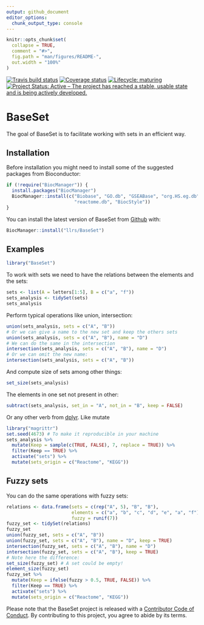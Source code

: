 ```yaml
---
output: github_document
editor_options: 
  chunk_output_type: console
---
```


<!-- README.md is generated from README.Rmd. Please edit that file -->

```r
knitr::opts_chunk$set(
  collapse = TRUE,
  comment = "#>",
  fig.path = "man/figures/README-",
  out.width = "100%"
)
```
[![Travis build status](https://travis-ci.org/llrs/BaseSet.svg?branch=master)](https://travis-ci.org/llrs/BaseSet)
[![Coverage status](https://codecov.io/gh/llrs/BaseSet/branch/master/graph/badge.svg)](https://codecov.io/github/llrs/BaseSet?branch=master)
[![Lifecycle: maturing](https://img.shields.io/badge/lifecycle-maturing-blue.svg)](https://www.tidyverse.org/lifecycle/#maturing)
[![Project Status: Active – The project has reached a stable, usable state and is being actively developed.](https://www.repostatus.org/badges/latest/active.svg)](https://www.repostatus.org/#active)

# BaseSet

The goal of BaseSet is to facilitate working with sets in an efficient way.

## Installation

Before installation you might need to install some of the suggested packages from Bioconductor:

```r
if (!require("BiocManager")) {
  install.packages("BiocManager")
  BiocManager::install(c("Biobase", "GO.db", "GSEABase", "org.HS.eg.db", 
                         "reactome.db", "BiocStyle"))
}
```

You can install the latest version of BaseSet from [Github](https://github.com/llrs/BaseSet) with:

```r
BiocManager::install("llrs/BaseSet")
```

 
## Examples

```r
library("BaseSet")
```

To work with sets we need to have the relations between the elements and the sets:

```r
sets <- list(A = letters[1:5], B = c("a", "f"))
sets_analysis <- tidySet(sets)
sets_analysis
```

Perform typical operations like union, intersection:

```r
union(sets_analysis, sets = c("A", "B")) 
# Or we can give a name to the new set and keep the others sets
union(sets_analysis, sets = c("A", "B"), name = "D")
# We can do the same in the intersection
intersection(sets_analysis, sets = c("A", "B"), name = "D") 
# Or we can omit the new name: 
intersection(sets_analysis, sets = c("A", "B"))
```

And compute size of sets among other things:

```r
set_size(sets_analysis)
```

The elements in one set not present in other:

```r
subtract(sets_analysis, set_in = "A", not_in = "B", keep = FALSE)
```

Or any other verb from [dplyr](https://cran.r-project.org/package=dplyr). Like mutate

```r
library("magrittr")
set.seed(4673) # To make it reproducible in your machine
sets_analysis %>% 
  mutate(Keep = sample(c(TRUE, FALSE), 7, replace = TRUE)) %>% 
  filter(Keep == TRUE) %>% 
  activate("sets") %>% 
  mutate(sets_origin = c("Reactome", "KEGG"))
```

## Fuzzy sets

You can do the same operations with fuzzy sets:

```r
relations <- data.frame(sets = c(rep("A", 5), "B", "B"), 
                        elements = c("a", "b", "c", "d", "e", "a", "f"),
                        fuzzy = runif(7))
fuzzy_set <- tidySet(relations)
fuzzy_set
union(fuzzy_set, sets = c("A", "B"))
union(fuzzy_set, sets = c("A", "B"), name = "D", keep = TRUE)
intersection(fuzzy_set, sets = c("A", "B"), name = "D") 
intersection(fuzzy_set, sets = c("A", "B"), keep = TRUE)
# Note here the difference:
set_size(fuzzy_set) # A set could be empty!
element_size(fuzzy_set)
fuzzy_set %>% 
  mutate(Keep = ifelse(fuzzy > 0.5, TRUE, FALSE)) %>% 
  filter(Keep == TRUE) %>% 
  activate("sets") %>% 
  mutate(sets_origin = c("Reactome", "KEGG"))
```


Please note that the BaseSet project is released with a  [Contributor Code of Conduct](CODE_OF_CONDUCT.md).
By contributing to this project, you agree to abide by its terms.
